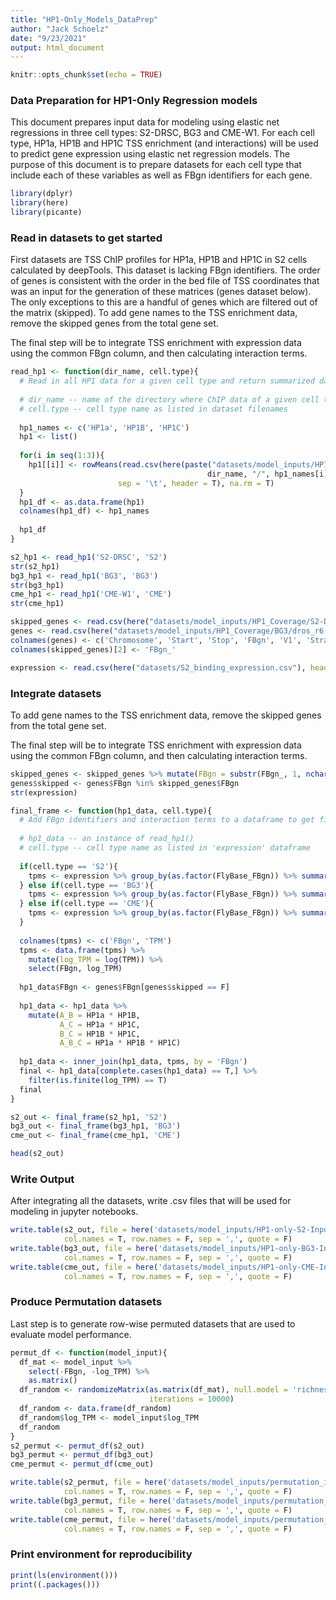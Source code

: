 ```yaml
---
title: "HP1-Only_Models_DataPrep"
author: "Jack Schoelz"
date: "9/23/2021"
output: html_document
---
```


```r
knitr::opts_chunk$set(echo = TRUE)
```

### Data Preparation for HP1-Only Regression models

This document prepares input data for modeling using elastic net regressions in three cell types: S2-DRSC, BG3 and CME-W1. For each cell type, HP1a, HP1B and HP1C TSS enrichment (and interactions) will be used to predict gene expression using elastic net regression models. The purpose of this document is to prepare datasets for each cell type that include each of these variables as well as FBgn identifiers for each gene. 

```r
library(dplyr)
library(here)
library(picante)
```

### Read in datasets to get started

First datasets are TSS ChIP profiles for HP1a, HP1B and HP1C in S2 cells calculated by deepTools. This dataset is lacking FBgn identifiers. The order of genes is consistent with the order in the bed file of TSS coordinates that was an input for the generation of these matrices (genes dataset below). The only exceptions to this are a handful of genes which are filtered out of the matrix (skipped). To add gene names to the TSS enrichment data, remove the skipped genes from the total gene set.

The final step will be to integrate TSS enrichment with expression data using the common FBgn column, and then calculating interaction terms.

```r
read_hp1 <- function(dir_name, cell.type){
  # Read in all HP1 data for a given cell type and return summarized data in dataframe format (rows are genes)
  
  # dir_name -- name of the directory where ChIP data of a given cell type is located
  # cell.type -- cell type name as listed in dataset filenames
  
  hp1_names <- c('HP1a', 'HP1B', 'HP1C')
  hp1 <- list()
  
  for(i in seq(1:3)){
    hp1[[i]] <- rowMeans(read.csv(here(paste("datasets/model_inputs/HP1_Coverage/", 
                                            dir_name, "/", hp1_names[i], "_", cell.type, "_R.tab", sep = '')),
                        sep = '\t', header = T), na.rm = T)
  }
  hp1_df <- as.data.frame(hp1)
  colnames(hp1_df) <- hp1_names
  
  hp1_df
}

s2_hp1 <- read_hp1('S2-DRSC', 'S2')
str(s2_hp1)
bg3_hp1 <- read_hp1('BG3', 'BG3')
str(bg3_hp1)
cme_hp1 <- read_hp1('CME-W1', 'CME')
str(cme_hp1)

skipped_genes <- read.csv(here("datasets/model_inputs/HP1_Coverage/S2-DRSC/HP1a_S2.err"), sep = ' ', header = F)
genes <- read.csv(here("datasets/model_inputs/HP1_Coverage/BG3/dros_r6.25_TSSs.bed"), sep = '\t', header = F)
colnames(genes) <- c('Chromosome', 'Start', 'Stop', 'FBgn', 'V1', 'Strand')
colnames(skipped_genes)[2] <- 'FBgn_'

expression <- read.csv(here("datasets/S2_binding_expression.csv"), header = T)
```

### Integrate datasets

To add gene names to the TSS enrichment data, remove the skipped genes from the total gene set.

The final step will be to integrate TSS enrichment with expression data using the common FBgn column, and then calculating interaction terms.

```r
skipped_genes <- skipped_genes %>% mutate(FBgn = substr(FBgn_, 1, nchar(FBgn_)-1))
genes$skipped <- genes$FBgn %in% skipped_genes$FBgn
str(expression)

final_frame <- function(hp1_data, cell.type){
  # Add FBgn identifiers and interaction terms to a dataframe to get final output
  
  # hp1_data -- an instance of read_hp1()
  # cell.type -- cell type name as listed in 'expression' dataframe
  
  if(cell.type == 'S2'){
    tpms <- expression %>% group_by(as.factor(FlyBase_FBgn)) %>% summarise(mean_TPM = mean(S2, na.rm = T))
  } else if(cell.type == 'BG3'){
    tpms <- expression %>% group_by(as.factor(FlyBase_FBgn)) %>% summarise(mean_TPM = mean(BG3, na.rm = T))
  } else if(cell.type == 'CME'){
    tpms <- expression %>% group_by(as.factor(FlyBase_FBgn)) %>% summarise(mean_TPM = mean(CME, na.rm = T))
  }
  
  colnames(tpms) <- c('FBgn', 'TPM')
  tpms <- data.frame(tpms) %>%
    mutate(log_TPM = log(TPM)) %>%
    select(FBgn, log_TPM)
  
  hp1_data$FBgn <- genes$FBgn[genes$skipped == F]
  
  hp1_data <- hp1_data %>%
    mutate(A_B = HP1a * HP1B,
           A_C = HP1a * HP1C,
           B_C = HP1B * HP1C,
           A_B_C = HP1a * HP1B * HP1C)
  
  hp1_data <- inner_join(hp1_data, tpms, by = 'FBgn')
  final <- hp1_data[complete.cases(hp1_data) == T,] %>%
    filter(is.finite(log_TPM) == T)
  final
}

s2_out <- final_frame(s2_hp1, 'S2')
bg3_out <- final_frame(bg3_hp1, 'BG3')
cme_out <- final_frame(cme_hp1, 'CME')

head(s2_out)
```

### Write Output

After integrating all the datasets, write .csv files that will be used for modeling in jupyter notebooks.

```r
write.table(s2_out, file = here('datasets/model_inputs/HP1-only-S2-Inputs.csv'), 
            col.names = T, row.names = F, sep = ',', quote = F)
write.table(bg3_out, file = here('datasets/model_inputs/HP1-only-BG3-Inputs.csv'), 
            col.names = T, row.names = F, sep = ',', quote = F)
write.table(cme_out, file = here('datasets/model_inputs/HP1-only-CME-Inputs.csv'), 
            col.names = T, row.names = F, sep = ',', quote = F)
```

### Produce Permutation datasets

Last step is to generate row-wise permuted datasets that are used to evaluate model performance.

```r
permut_df <- function(model_input){
  df_mat <- model_input %>%
    select(-FBgn, -log_TPM) %>%
    as.matrix()
  df_random <- randomizeMatrix(as.matrix(df_mat), null.model = 'richness',
                               iterations = 10000)
  df_random <- data.frame(df_random)
  df_random$log_TPM <- model_input$log_TPM
  df_random
}
s2_permut <- permut_df(s2_out)
bg3_permut <- permut_df(bg3_out)
cme_permut <- permut_df(cme_out)

write.table(s2_permut, file = here('datasets/model_inputs/permutation_inputs/HP1-only-S2-permut-Inputs.csv'),
            col.names = T, row.names = F, sep = ',', quote = F)
write.table(bg3_permut, file = here('datasets/model_inputs/permutation_inputs/HP1-only-BG3-permut-Inputs.csv'),
            col.names = T, row.names = F, sep = ',', quote = F)
write.table(cme_permut, file = here('datasets/model_inputs/permutation_inputs/HP1-only-CME-permut-Inputs.csv'),
            col.names = T, row.names = F, sep = ',', quote = F)
```
### Print environment for reproducibility

```r
print(ls(environment()))
print((.packages()))
```